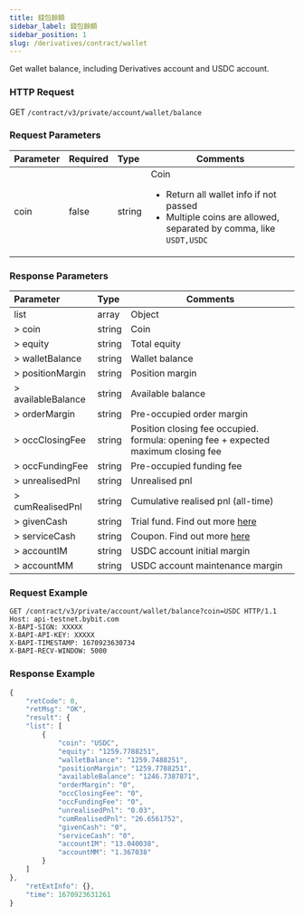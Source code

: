 ```yaml
---
title: 錢包餘額
sidebar_label: 錢包餘額
sidebar_position: 1
slug: /derivatives/contract/wallet
---
```


Get wallet balance, including Derivatives account and USDC account.


### HTTP Request
GET `/contract/v3/private/account/wallet/balance`

### Request Parameters
| Parameter | Required | Type | Comments|
|:----- |:-------|:-----|------ |
|coin |false |string |Coin <ul><li>Return all wallet info if not passed</li><li>Multiple coins are allowed, separated by comma, like `USDT,USDC`</li> </ul>|

### Response Parameters
| Parameter | Type | Comments|
|:----- |:-----|------ |
|list |array |Object |
|> coin |string |Coin |
|> equity |string |Total equity |
|> walletBalance |string |Wallet balance |
|> positionMargin |string |Position margin |
|> availableBalance |string |Available balance |
|> orderMargin |string |Pre-occupied order margin |
|> occClosingFee |string |Position closing fee occupied. formula: opening fee + expected maximum closing fee |
|> occFundingFee |string |Pre-occupied funding fee |
|> unrealisedPnl |string |Unrealised pnl |
|> cumRealisedPnl |string |Cumulative realised pnl (all-time) |
|> givenCash |string |Trial fund. Find out more <a href="https://www.bybit.com/en-US/help-center/bybitHC_Article?language=en_US&id=000001183">here</a> |
|> serviceCash |string |Coupon. Find out more <a href="https://www.bybit.com/en-US/help-center/bybitHC_Article?language=en_US&id=000001183">here</a> |
|> accountIM |string |USDC account initial margin |
|> accountMM |string |USDC account maintenance margin |

### Request Example

<Tabs>
<TabItem value="console" label="console">

```http
GET /contract/v3/private/account/wallet/balance?coin=USDC HTTP/1.1
Host: api-testnet.bybit.com
X-BAPI-SIGN: XXXXX
X-BAPI-API-KEY: XXXXX
X-BAPI-TIMESTAMP: 1670923630734
X-BAPI-RECV-WINDOW: 5000
```

</TabItem>
</Tabs>

### Response Example

<Tabs>
<TabItem value="js response" label="response">

```javascript
{
    "retCode": 0,
    "retMsg": "OK",
    "result": {
    "list": [
        {
            "coin": "USDC",
            "equity": "1259.7788251",
            "walletBalance": "1259.7488251",
            "positionMargin": "1259.7788251",
            "availableBalance": "1246.7387871",
            "orderMargin": "0",
            "occClosingFee": "0",
            "occFundingFee": "0",
            "unrealisedPnl": "0.03",
            "cumRealisedPnl": "26.6561752",
            "givenCash": "0",
            "serviceCash": "0",
            "accountIM": "13.040038",
            "accountMM": "1.367038"
        }
    ]
},
    "retExtInfo": {},
    "time": 1670923631261
}
```
</TabItem>
</Tabs>
